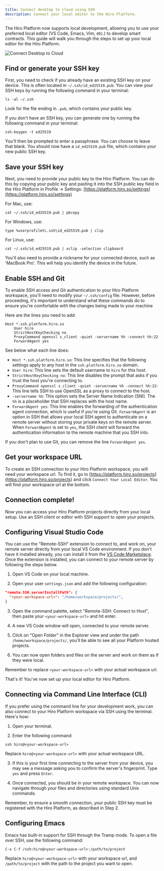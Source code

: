 ```yaml
---
title: Connect desktop to cloud using SSH
description: Connect your local editor to the Hiro Platform.
---
```


The Hiro Platform now supports local development, allowing you to use your preferred local editor (VS Code, Emacs, Vim, etc.) to develop smart contracts. This guide will walk you through the steps to set up your local editor for the Hiro Platform.

![Connect Desktop to Cloud](../images/connect-desktop-to-cloud/settings.png)

## Find or generate your SSH key

First, you need to check if you already have an existing SSH key on your device. This is often located in `~/.ssh/id_ed25519.pub`. You can view your SSH keys by running the following command in your terminal:

```console title="Terminal"
ls -al ~/.ssh
```

Look for the file ending in `.pub`, which contains your public key.

If you don't have an SSH key, you can generate one by running the following command in your terminal:

```console title="Terminal"
ssh-keygen -t ed25519
```

You'll then be prompted to enter a passphrase. You can choose to leave that blank. You should now have a `id_ed25519.pub` file, which contains your new public SSH key.

## Save your SSH key

Next, you need to provide your public key to the Hiro Platform. You can do this by copying your public key and pasting it into the SSH public key field in the Hiro Platform in Profile -> Settings: [https://platform.hiro.so/settings](https://platform.hiro.so/settings)

For Mac, use:

```
cat ~/.ssh/id_ed25519.pub | pbcopy
```

For Windows, use:

```
type %userprofile%\.ssh\id_ed25519.pub | clip
```

For Linux, use:

```
cat ~/.ssh/id_ed25519.pub | xclip -selection clipboard
```

You'll also need to provide a nickname for your connected device, such as 'MacBook Pro'. This will help you identify the device in the future.

## Enable SSH and Git

To enable SSH access and Git authentication to your Hiro Platform workspace, you'll need to modify your `~/.ssh/config` file. However, before proceeding, it's important to understand what these commands do to ensure you're comfortable with the changes being made to your machine

Here are the lines you need to add:

```console
Host *.ssh.platform.hiro.so
    User hiro
    StrictHostKeyChecking no
    ProxyCommand openssl s_client -quiet -servername %h -connect %h:22
    ForwardAgent yes
```

<Callout title="Property Descriptions">
See below what each line does:

- `Host *.ssh.platform.hiro.so`: This line specifies that the following settings apply to any host in the `ssh.platform.hiro.so` domain.
- `User hiro`: This line sets the default username to `hiro` for this host.
- `StrictHostKeyChecking no`: This line disables the prompt that asks if you trust the host you're connecting to.
- `ProxyCommand openssl s_client -quiet -servername %h -connect %h:22`: This line tells SSH to use OpenSSL as a proxy to connect to the host.
- `-servername %h`: This option sets the Server Name Indication (SNI). The `%h` is a placeholder that SSH replaces with the host name.
- `ForwardAgent yes`: This line enables the forwarding of the authentication agent connection, which is useful if you're using Git. `ForwardAgent` is an option in SSH that allows your local SSH agent to authenticate on a remote server without storing your private keys on the remote server. When `ForwardAgent` is set to `yes`, the SSH client will forward the authentication information to the remote machine that you SSH into.

If you don't plan to use Git, you can remove the line `ForwardAgent yes`.

</Callout>

## Get your workspace URL

To create an SSH connection to your Hiro Platform workspace, you will need your workspace url. To find it, go to [https://platform.hiro.so/projects](https://platform.hiro.so/projects) and click `Connect Your Local Editor`. You will find your workspace url at the bottom.

## Connection complete!

Now you can access your Hiro Platform projects directly from your local setup. Use an SSH client or editor with SSH support to open your projects.

## Configuring Visual Studio Code

You can use the "Remote-SSH" extension to connect to, and work on, your remote server directly from your local VS Code environment. If you don't have it installed already, you can install it from the [VS Code Marketplace](https://marketplace.visualstudio.com/items?itemName=ms-vscode-remote.remote-ssh).
Once the extension is installed, you can connect to your remote server by following the steps below.

1. Open VS Code on your local machine.

2. Open your user `settings.json` and add the following configuration:

```json
"remote.SSH.serverInstallPath": {
  "<your-workspace-url>": "/home/workspace/projects/",
}
```

3. Open the command palette, select "Remote-SSH: Connect to Host", then paste your `<your-workspace-url>` and hit enter.

4. A new VS Code window will open, connected to your remote server.

5. Click on "Open Folder" in the Explorer view and under the path `/home/workspace/projects/`, you'll be able to see all your Platform hosted projects.

6. You can now open folders and files on the server and work on them as if they were local.

Remember to replace `<your-workspace-url>` with your actual workspace url.

That's it! You've now set up your local editor for Hiro Platform.

## Connecting via Command Line Interface (CLI)

If you prefer using the command line for your development work, you can also connect to your Hiro Platform workspace via SSH using the terminal. Here's how:

1. Open your terminal.

2. Enter the following command:

```console title="Terminal"
ssh hiro@<your-workspace-url>
```

Replace `hiro@<your-workspace-url>` with your actual workspace URL.

3. If this is your first time connecting to the server from your device, you may see a message asking you to confirm the server's fingerprint. Type `yes` and press `Enter`.

4. Once connected, you should be in your remote workspace. You can now navigate through your files and directories using standard Unix commands.

Remember, to ensure a smooth connection, your public SSH key must be registered with the Hiro Platform, as described in Step 2.

## Configuring Emacs

Emacs has built-in support for SSH through the Tramp mode. To open a file over SSH, use the following command:

```console
C-x C-f /ssh:hiro@<your-workspace-url>:/path/to/project
```

Replace `hiro@<your-workspace-url>` with your workspace url, and `/path/to/project` with the path to the project you want to open.
